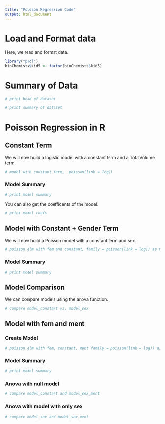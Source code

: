```yaml
---
title: "Poisson Regression Code"
output: html_document
---
```


# Load and Format data
Here, we read and format data.
```r
library("pscl")
bioChemists$kid5 <- factor(bioChemists$kid5)
```

# Summary of Data

```r
# print head of dataset

```

```r
# print summary of dataset

```

# Poisson Regression in R

## Constant Term

We will now build a logistic model with a constant term and a TotalVolume term.

```r
# model with constant term,  poisson(link = log))


```
### Model Summary

```r
# print model summary

```

You can also get the coefficents of the model.

```r
# print model coefs


```


## Model with Constant + Gender Term

We will now build a Poisson model with a constant term and sex.

```r
# poisson glm with fem and constant, family = poisson(link = log)) as model_sex


```
### Model Summary

```r
# print model summary

```



## Model Comparison

We can compare models using the anova function.

```r
# compare model_constant vs. model_sex


```



## Model with fem and ment 

### Create Model
```r
# poisson glm with fem, constant, ment family = poisson(link = log)) as model_sex_ment


```

### Model Summary

```r
# print model summary

```


### Anova with null model

```r

# compare model_constant and model_sex_ment

```

### Anova with model with only sex

```r
# compare model_sex and model_sex_ment

```



